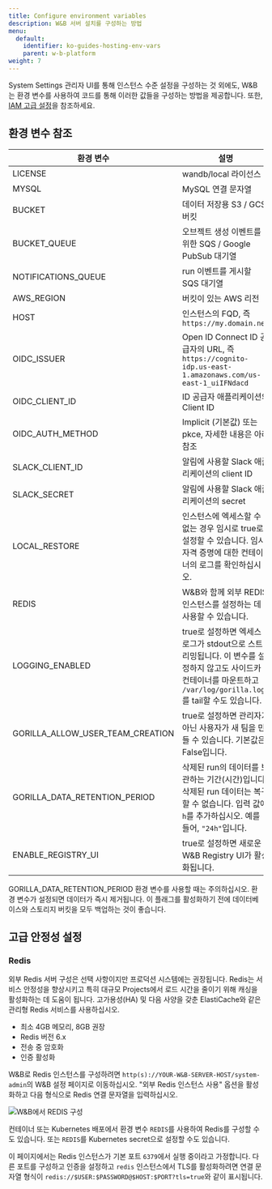 ---
title: Configure environment variables
description: W&B 서버 설치를 구성하는 방법
menu:
  default:
    identifier: ko-guides-hosting-env-vars
    parent: w-b-platform
weight: 7
---

System Settings 관리자 UI를 통해 인스턴스 수준 설정을 구성하는 것 외에도, W&B는 환경 변수를 사용하여 코드를 통해 이러한 값들을 구성하는 방법을 제공합니다. 또한, [IAM 고급 설정](/ko/./iam/advanced_env_vars)을 참조하세요.

## 환경 변수 참조

| 환경 변수                      | 설명                                                                                                                                                                                       |
| ---------------------------------- | ------------------------------------------------------------------------------------------------------------------------------------------------------------------------------------------ |
| LICENSE                          | wandb/local 라이선스                                                                                                                                                                      |
| MYSQL                            | MySQL 연결 문자열                                                                                                                                                                         |
| BUCKET                           | 데이터 저장용 S3 / GCS 버킷                                                                                                                                                               |
| BUCKET_QUEUE                     | 오브젝트 생성 이벤트를 위한 SQS / Google PubSub 대기열                                                                                                                                    |
| NOTIFICATIONS_QUEUE              | run 이벤트를 게시할 SQS 대기열                                                                                                                                                            |
| AWS_REGION                       | 버킷이 있는 AWS 리전                                                                                                                                                                      |
| HOST                             | 인스턴스의 FQD, 즉 `https://my.domain.net`                                                                                                                                         |
| OIDC_ISSUER                      | Open ID Connect ID 공급자의 URL, 즉 `https://cognito-idp.us-east-1.amazonaws.com/us-east-1_uiIFNdacd`                                                                       |
| OIDC_CLIENT_ID                   | ID 공급자 애플리케이션의 Client ID                                                                                                                                                          |
| OIDC_AUTH_METHOD                 | Implicit (기본값) 또는 pkce, 자세한 내용은 아래 참조                                                                                                                                        |
| SLACK_CLIENT_ID                  | 알림에 사용할 Slack 애플리케이션의 client ID                                                                                                                                               |
| SLACK_SECRET                     | 알림에 사용할 Slack 애플리케이션의 secret                                                                                                                                                  |
| LOCAL_RESTORE                    | 인스턴스에 엑세스할 수 없는 경우 임시로 true로 설정할 수 있습니다. 임시 자격 증명에 대한 컨테이너의 로그를 확인하십시오.                                                                                                |
| REDIS                            | W&B와 함께 외부 REDIS 인스턴스를 설정하는 데 사용할 수 있습니다.                                                                                                                             |
| LOGGING_ENABLED                  | true로 설정하면 엑세스 로그가 stdout으로 스트리밍됩니다. 이 변수를 설정하지 않고도 사이드카 컨테이너를 마운트하고 `/var/log/gorilla.log`를 tail할 수도 있습니다.                                                               |
| GORILLA_ALLOW_USER_TEAM_CREATION | true로 설정하면 관리자가 아닌 사용자가 새 팀을 만들 수 있습니다. 기본값은 False입니다.                                                                                                           |
| GORILLA_DATA_RETENTION_PERIOD | 삭제된 run의 데이터를 보관하는 기간(시간)입니다. 삭제된 run 데이터는 복구할 수 없습니다. 입력 값에 `h`를 추가하십시오. 예를 들어, `"24h"`입니다. |
| ENABLE_REGISTRY_UI               | true로 설정하면 새로운 W&B Registry UI가 활성화됩니다.                                                                                                                                       |

<Note>
GORILLA_DATA_RETENTION_PERIOD 환경 변수를 사용할 때는 주의하십시오. 환경 변수가 설정되면 데이터가 즉시 제거됩니다. 이 플래그를 활성화하기 전에 데이터베이스와 스토리지 버킷을 모두 백업하는 것이 좋습니다.
</Note>

## 고급 안정성 설정

### Redis

외부 Redis 서버 구성은 선택 사항이지만 프로덕션 시스템에는 권장됩니다. Redis는 서비스 안정성을 향상시키고 특히 대규모 Projects에서 로드 시간을 줄이기 위해 캐싱을 활성화하는 데 도움이 됩니다. 고가용성(HA) 및 다음 사양을 갖춘 ElastiCache와 같은 관리형 Redis 서비스를 사용하십시오.

- 최소 4GB 메모리, 8GB 권장
- Redis 버전 6.x
- 전송 중 암호화
- 인증 활성화

W&B로 Redis 인스턴스를 구성하려면 `http(s)://YOUR-W&B-SERVER-HOST/system-admin`의 W&B 설정 페이지로 이동하십시오. "외부 Redis 인스턴스 사용" 옵션을 활성화하고 다음 형식으로 Redis 연결 문자열을 입력하십시오.

<Frame>
    <img src="/images/hosting/configure_redis.png" alt="W&B에서 REDIS 구성"  />
</Frame>

컨테이너 또는 Kubernetes 배포에서 환경 변수 `REDIS`를 사용하여 Redis를 구성할 수도 있습니다. 또는 `REDIS`를 Kubernetes secret으로 설정할 수도 있습니다.

이 페이지에서는 Redis 인스턴스가 기본 포트 `6379`에서 실행 중이라고 가정합니다. 다른 포트를 구성하고 인증을 설정하고 `redis` 인스턴스에서 TLS를 활성화하려면 연결 문자열 형식이 `redis://$USER:$PASSWORD@$HOST:$PORT?tls=true`와 같이 표시됩니다.
